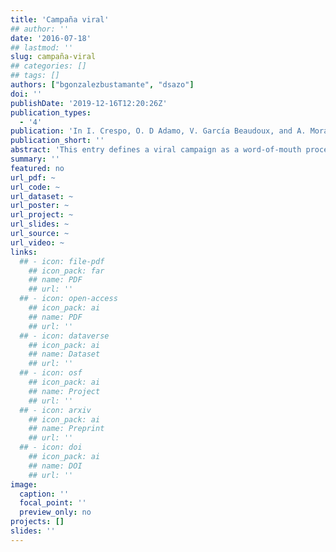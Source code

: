 ```yaml
---
title: 'Campaña viral'
## author: ''
date: '2016-07-18'
## lastmod: ''
slug: campaña-viral
## categories: []
## tags: []
authors: ["bgonzalezbustamante", "dsazo"]
doi: ''
publishDate: '2019-12-16T12:20:26Z'
publication_types:
  - '4'
publication: 'In I. Crespo, O. D Adamo, V. García Beaudoux, and A. Mora (eds.), *Diccionario Enciclopédico de Comunicación Política*. 2nd Edition. Madrid: CEPC'
publication_short: ''
abstract: 'This entry defines a viral campaign as a word-of-mouth process, in which the political messages associated with candidates or political parties are shared and transmitted exponentially among users with digital devices. In order to be viral, the transmission must have a growth rate higher than one, which implies that each receptor re-transmit the message at least two people.'
summary: ''
featured: no
url_pdf: ~
url_code: ~
url_dataset: ~
url_poster: ~
url_project: ~
url_slides: ~
url_source: ~
url_video: ~
links:
  ## - icon: file-pdf
    ## icon_pack: far
    ## name: PDF
    ## url: ''
  ## - icon: open-access 
    ## icon_pack: ai
    ## name: PDF
    ## url: ''
  ## - icon: dataverse
    ## icon_pack: ai
    ## name: Dataset
    ## url: ''
  ## - icon: osf
    ## icon_pack: ai
    ## name: Project
    ## url: ''
  ## - icon: arxiv
    ## icon_pack: ai
    ## name: Preprint
    ## url: ''
  ## - icon: doi
    ## icon_pack: ai
    ## name: DOI
    ## url: ''
image:
  caption: ''
  focal_point: ''
  preview_only: no
projects: []
slides: ''
---
```

